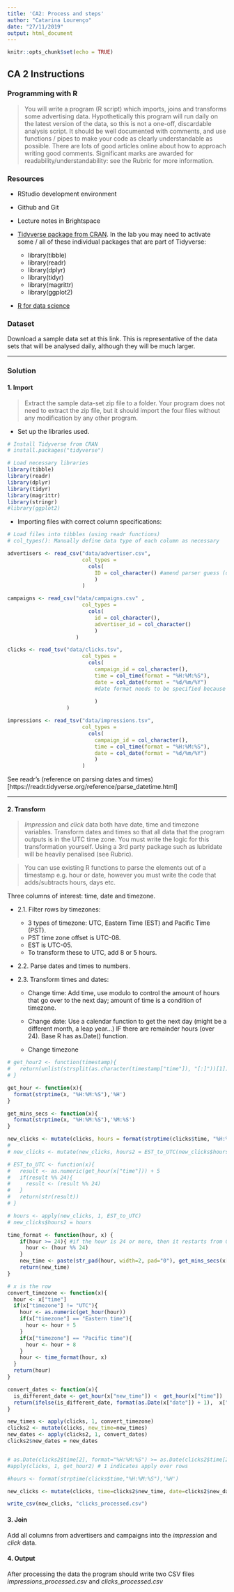 ```yaml
---
title: 'CA2: Process and steps'
author: "Catarina Lourenço"
date: "27/11/2019"
output: html_document
---
```


```r
knitr::opts_chunk$set(echo = TRUE)
```

## CA 2 Instructions
### Programming with R

> You will write a program (R script) which imports, joins and transforms some advertising data. 
Hypothetically this program will run daily on the latest version of the data, so this is not a one-off, discardable analysis script. It should be well documented with comments, and use functions / pipes to make your code as clearly understandable as possible. There are lots of good articles online about how to approach writing good comments. Significant marks are awarded for readability/understandability: see the Rubric for more information.

### Resources

* RStudio development environment 

* Github and Git

* Lecture notes in Brightspace

* [Tidyverse package from CRAN](https://www.tidyverse.org/). In the lab you may need to activate some / all of these individual packages that are part of Tidyverse:

  + library(tibble)
  + library(readr)
  + library(dplyr)
  + library(tidyr)
  + library(magrittr)
  + library(ggplot2)

* [R for data science](http://r4ds.had.co.nz/)



### Dataset
Download a sample data set at this link. This is representative of the data sets that will be analysed daily, although they will be much larger.

***

### Solution 


#### 1. Import
> Extract the sample data-set zip file to a folder. Your program does not need to extract the zip file, but it should import the four files without any modification by any other program.

* Set up the libraries used. 

```R
# Install Tidyverse from CRAN
# install.packages("tidyverse")

# Load necessary libraries
library(tibble)
library(readr)
library(dplyr)
library(tidyr)
library(magrittr)
library(stringr)
#library(ggplot2)

```

* Importing files with correct column specifications:

```R
# Load files into tibbles (using readr functions)
# col_types(): Manually define data type of each column as necessary

advertisers <- read_csv("data/advertiser.csv", 
                        col_types = 
                          cols(
                            ID = col_character() #amend parser guess (double) to string
                            )
                        )

campaigns <- read_csv("data/campaigns.csv" , 
                        col_types = 
                          cols(
                            id = col_character(),
                            advertiser_id = col_character()
                            )
                      )

clicks <- read_tsv("data/clicks.tsv", 
                        col_types = 
                          cols(
                            campaign_id = col_character(),
                            time = col_time(format = "%H:%M:%S"),
                            date = col_date(format = "%d/%m/%Y")
                            #date format needs to be specified because the original doesn't conform to ISO standard
                            
                            )
                   )

impressions <- read_tsv("data/impressions.tsv", 
                        col_types = 
                          cols(
                            campaign_id = col_character(),
                            time = col_time(format = "%H:%M:%S"),
                            date = col_date(format = "%d/%m/%Y")
                            )
                        )

```

See readr's (reference on parsing dates and times)[https://readr.tidyverse.org/reference/parse_datetime.html] 

***

#### 2. Transform
> _Impression_ and _click_ data both have date, time and timezone variables. Transform dates and times so that all data that the program outputs is in the UTC time zone.
You must write the logic for this transformation yourself. Using a 3rd party package such as lubridate will be heavily penalised (see Rubric).

> You can use existing R functions to parse the elements out of a timestamp e.g. hour or date, however you must write the code that adds/subtracts hours, days etc. 

Three columns of interest: time, date and timezone.

* 2.1. Filter rows by timezones:

  + 3 types of timezone: UTC, Eastern Time (EST) and Pacific Time (PST). 
  + PST time zone offset is UTC-08. 
  + EST is UTC-05. 
  + To transform these to UTC, add 8 or 5 hours.


* 2.2. Parse dates and times to numbers.

* 2.3. Transform times and dates:

  + Change time: Add time, use modulo to control the amount of hours that go over to the next day; amount of time is a condition of timezone.
  
  + Change date: Use a calendar function to get the next day (might be a different month, a leap year...) IF there are remainder hours (over 24). Base R has as.Date() function.
  
  + Change timezone



```R

# get_hour2 <- function(timestamp){
#   return(unlist(strsplit(as.character(timestamp["time"]), "[:]"))[1])
# }

get_hour <- function(x){
  format(strptime(x, "%H:%M:%S"),'%H')
}

get_mins_secs <- function(x){
  format(strptime(x, "%H:%M:%S"),'%M:%S')
}

new_clicks <- mutate(clicks, hours = format(strptime(clicks$time, "%H:%M:%S"),'%H'))
# 
# new_clicks <- mutate(new_clicks, hours2 = EST_to_UTC(new_clicks$hours))

# EST_to_UTC <- function(x){
#   result <- as.numeric(get_hour(x["time"])) + 5
#   if(result %% 24){
#     result <- (result %% 24)
#   }
#   return(str(result))
# }

# hours <- apply(new_clicks, 1, EST_to_UTC)
# new_clicks$hours2 = hours

time_format <- function(hour, x) {
    if(hour >= 24){ #if the hour is 24 or more, then it restarts from 0 (and date is +1, handled elsewhere)
      hour <- (hour %% 24)
    }
    new_time <- paste(str_pad(hour, width=2, pad="0"), get_mins_secs(x["time"]),  sep=":")
    return(new_time)
}

# x is the row
convert_timezone <- function(x){
  hour <- x["time"]
  if(x["timezone"] != "UTC"){
    hour <- as.numeric(get_hour(hour))
    if(x["timezone"] == "Eastern time"){
      hour <- hour + 5
    } 
    if(x["timezone"] == "Pacific time"){
      hour <- hour + 8
    }
    hour <- time_format(hour, x)
  }
  return(hour)
}

convert_dates <- function(x){
  is_different_date <- get_hour(x["new_time"]) <  get_hour(x["time"])
  return(ifelse(is_different_date, format(as.Date(x["date"]) + 1),  x["date"]))
}

new_times <- apply(clicks, 1, convert_timezone)
clicks2 <- mutate(clicks, new_time=new_times) 
new_dates <- apply(clicks2, 1, convert_dates)
clicks2$new_dates = new_dates


# as.Date(clicks2$time[2], format="%H:%M:%S") >= as.Date(clicks2$time[2], format="%H:%M:%S")
#apply(clicks, 1, get_hour2) # 1 indicates apply over rows

#hours <- format(strptime(clicks$time,"%H:%M:%S"),'%H')

new_clicks <- mutate(clicks, time=clicks2$new_time, date=clicks2$new_dates, timezone="UTC") %>% left_join(campaigns, by = c("campaign_id" = "id")) %>% left_join(advertisers, by = c("advertiser_id" = "ID")) %>% rename(campaign_name = name.x, advertiser_name = name.y)

write_csv(new_clicks, "clicks_processed.csv")

```




#### 3. Join
Add all columns from advertisers and campaigns into the _impression_ and _click_ data.



#### 4. Output
After processing the data the program should write two CSV files _impressions_processed.csv_ and _clicks_processed.csv_